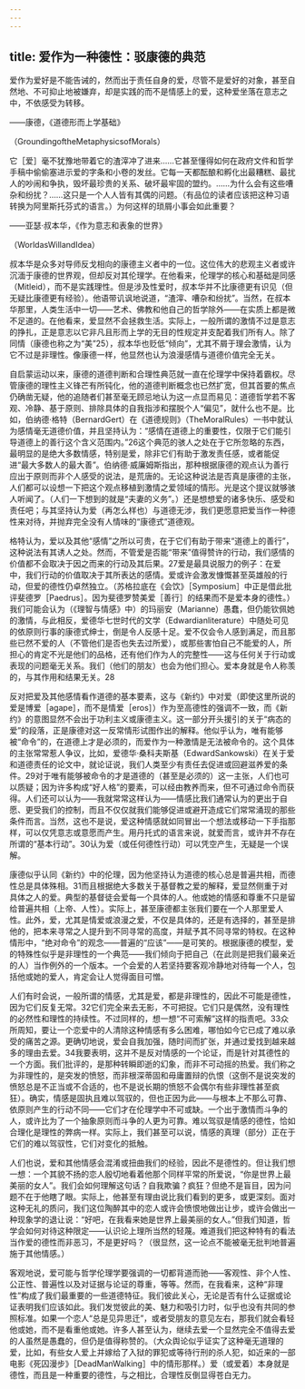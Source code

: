 ```yaml
---
---
---
```

title: 爱作为一种德性：驳康德的典范
---




爱作为爱好是不能告诫的，然而出于责任自身的爱，尽管不是爱好的对象，甚至自然地、不可抑止地被嫌弃，却是实践的而不是情感上的爱，这种爱坐落在意志之中，不依感受为转移。

——康德，《道德形而上学基础》

（GroundingoftheMetaphysicsofMorals）

它［爱］毫不犹豫地带着它的渣滓冲了进来……它甚至懂得如何在政府文件和哲学手稿中偷偷塞进示爱的字条和小卷的发丝。它每一天都酝酿和孵化出最糟糕、最扰人的吵闹和争执，毁坏最珍贵的关系、破坏最牢固的盟约。……为什么会有这些嘈杂和纷扰？……这只是一个人人皆有其偶的问题。（有品位的读者应该把这种习语转换为阿里斯托芬式的语言。）为何这样的琐屑小事会如此重要？

——亚瑟·叔本华，《作为意志和表象的世界》

（WorldasWillandIdea）

叔本华是众多对导师反戈相向的康德主义者中的一位。这位伟大的悲观主义者或许沉湎于康德的世界观，但却反对其伦理学。在他看来，伦理学的核心和基础是同感（Mitleid），而不是实践理性。但是涉及性爱时，叔本华并不比康德更有识见（但无疑比康德更有经验）。他语带讥讽地说道，“渣滓、嘈杂和纷扰”。当然，在叔本华那里，人类生活中一切——艺术、佛教和他自己的哲学除外——在实质上都是微不足道的。在他看来，爱显然不会拯救生活。实际上，一般所谓的激情不过是意志的挣扎，正是意志以它非凡且形而上学的无目的性规定并支配着我们所有人。除了同情（康德也称之为“美”25），叔本华也贬低“倾向”，尤其不屑于理会激情，认为它不过是非理性。像康德一样，他显然也认为浪漫感情与道德价值完全无关。

自启蒙运动以来，康德的道德判断和合理性典范就一直在伦理学中保持着霸权。尽管康德的理性主义锋芒有所钝化，他的道德判断概念也已然扩宽，但其首要的焦点仍确凿无疑，他的追随者们甚至毫无顾忌地认为这一点显而易见：道德哲学若不客观、冷静、基于原则、排除具体的自我指涉和摆脱个人“偏见”，就什么也不是。比如，伯纳德·格特（BernardGert）在《道德规则》（TheMoralRules）一书中就认为感情毫无道德价值，并且坚持认为：“感情在道德上的重要性，仅限于它们能引导道德上的善行这个含义范围内。”26这个典范的骇人之处在于它所忽略的东西，最明显的是绝大多数情感，特别是爱，除非它们有助于激发责任感，或者能促进“最大多数人的最大善”。伯纳德·威廉姆斯指出，那种根据康德的观点认为善行应出于原则而非个人感受的说法，是荒唐的。无论这种说法是否真是康德的主张，人们都可以设想一下把这个观点移植到激情之爱领域的情形。光是这个提议就够骇人听闻了。（人们一下想到的就是“夫妻的义务”。）还是想想爱的诸多快乐、感受和责任吧；与其坚持认为爱（再怎么样也）与道德无涉，我们更愿意把爱当作一种德性来对待，并抛弃完全没有人情味的“康德式”道德观。

格特认为，爱以及其他“感情”之所以可贵，在于它们有助于带来“道德上的善行”，这种说法有其诱人之处。然而，不管爱是否能“带来”值得赞许的行动，我们感情的价值都不会取决于因之而来的行动及其后果。27爱是最具说服力的例子：在爱中，我们行动的价值取决于其所表达的感情。爱或许会激发慷慨甚至英雄般的行动，但爱的德性仍卓然独立。（苏格拉底在《会饮》［Symposium］中正是借此批评斐德罗［Paedrus］。因为斐德罗赞美爱［善行］的结果而不是爱本身的德性。）我们可能会认为（《理智与情感》中）的玛丽安（Marianne）愚蠢，但仍能钦佩她的激情，与此相反，爱德华七世时代的文学（Edwardianliterature）中随处可见的依原则行事的康德式绅士，倒是令人反感十足。爱不仅会令人感到满足，而且那些已然不爱的人（不管他们是否也失去过所爱），或那些害怕自己不能爱的人，所担心的肯定不光是他们的品格，还有他们作为人的完整性——这与任何关于行动或表现的问题毫无关系。我们（他们的朋友）也会为他们担心。爱本身就是令人称羡的，与其作用和结果无关。28

反对把爱及其他感情看作道德的基本要素，这与《新约》中对爱（即使这里所说的爱是博爱［agape］，而不是情爱［eros］）作为至高德性的强调不一致，而《新约》的意图显然不会出于功利主义或康德主义。这一部分开头援引的关于“病态的爱”的段落，正是康德对这一反常情形试图作出的解释。他似乎认为，唯有能够被“命令”的，在道德上才是必须的，而爱作为一种激情是无法被命令的。这个具体的主张常常惹人争议，比如，爱德华·桑科夫斯基（EdwardSankowski）在关于爱和道德责任的论文中，就论证说，我们人类至少有责任去促进或回避滋养爱的条件。29对于唯有能够被命令的才是道德的（甚至是必须的）这一主张，人们也可以质疑；因为许多构成“好人格”的要素，可以经由教养而来，但不可通过命令而获得。人们还可以认为——我就常常这样认为——情感比我们通常认为的更出于自愿、更受我们的控制，而且不仅仅就我们能够促进或避开造成它们常常涌现的那些条件而言。当然，这也不是说，爱这种情感就如同冒出一个想法或移动一下手指那样，可以仅凭意志或意愿而产生。用丹托式的语言来说，就爱而言，或许并不存在所谓的“基本行动”。30认为爱（或任何德性行动）可以凭空产生，无疑是一个误解。

康德似乎认同《新约》中的伦理，因为他坚持认为道德的核心总是普遍共相，而德性总是具体殊相。31而且根据绝大多数关于基督教之爱的解释，爱显然侧重于对具体之人的爱。典型的基督徒会爱每一个具体的人。他或她的情感和尊重不只是留给普遍共相（上帝、人性）。实际上，甚至康德都主张我们要在一个人那里爱人性。此外，爱，尤其是情爱或浪漫之爱，不仅是具体的，还是有选择的，甚至是排他的，把本来寻常之人提升到不同寻常的高度，并赋予其不同寻常的特权。在这种情形中，“绝对命令”的观念——普遍的“应该”——是可笑的。根据康德的模型，爱的特殊性似乎是非理性的一个典范——我们倾向于把自己（在此则是把我们最亲近的人）当作例外的一个版本。一个会爱的人若坚持要客观冷静地对待每一个人，包括他或她的爱人，肯定会让人觉得面目可憎。

人们有时会说，一般所谓的情感，尤其是爱，都是非理性的，因此不可能是德性，因为它们反复无常。32它们完全来去无影，不可把捉。它们只是偶然，没有理性的必然性和理性的持续性。不过同样的，想一想“不可索解”这样的指责吧。33众所周知，要让一个恋爱中的人清除这种情感有多么困难，哪怕如今它已成了难以承受的痛苦之源。更确切地说，爱会自我加强，随时间而扩张，并通过爱找到越来越多的理由去爱。34我要表明，这并不是反对情感的一个论证，而是针对其德性的一个方面。我们批评的，是那种转瞬即逝的幻象，而非不可动摇的热爱。我们称之为非理性的，是突发的愤怒，而非根深蒂固和毋庸置辩的仇恨（这倒不是说突发的愤怒总是不正当或不合适的，也不是说长期的愤怒不会偶尔有些非理性甚至疯狂）。确实，情感是固执且难以驾驭的，但也正因为此——与根本上不那么可靠、依原则产生的行动不同——它们才在伦理学中不可或缺。一个出于激情而斗争的人，或许比为了一个抽象原则而斗争的人更为可靠。难以驾驭是情感的德性，恰如合理化是理性的弊病一样。实际上，我们甚至可以说，情感的真理（部分）正在于它们的难以驾驭性，它们对变化的抵触。

人们也说，爱和其他情感会混淆或扭曲我们的经验，因此不是德性的。但让我们想一想：一个其貌不扬的恋人殷切地看着他那个同样平常的所爱说，“你是世界上最美丽的女人”。我们会如何理解这句话？自我欺骗？疯狂？但绝不是盲目，因为问题不在于他瞎了眼。实际上，他甚至有理由说比我们看到的更多，或更深刻。面对这种无礼的质问，我们这位陶醉其中的恋人或许会愤恨地做出让步，或许会做出一种现象学的退让说：“好吧，在我看来她是世界上最美丽的女人。”但我们知道，哲学会如何对待这种限定——认识论上理所当然的轻蔑。难道我们把这种特有的看法当作爱的德性而非恶习，不是更好吗？（很显然，这一论点不能被毫无批判地普遍施于其他情感。）

客观地说，爱可能与哲学伦理学要强调的一切都背道而驰——客观性、非个人性、公正性、普遍性以及对证据与论证的尊重，等等。然而，在我看来，这种“非理性”构成了我们最重要的一些道德特征。我们彼此关心，无论是否有什么证据或论证表明我们应该如此。我们发觉彼此的美、魅力和吸引力时，似乎也没有共同的参照标准。如果一个恋人“总是见异思迁”，或者受朋友的意见左右，那我们就会看轻他或她，而不是看重他或她。许多人甚至认为，继续去爱一个显然完全不值得去爱的人虽然是愚蠢的，但仍是值得称赞的。（大众舆论似乎证实了这种毫无道理的爱，比如，有些女人爱上并嫁给了入狱的罪犯或等待行刑的杀人犯，如近来的一部电影《死囚漫步》［DeadManWalking］中的情形那样。）爱（或爱着）本身就是德性，而且是一种重要的德性，与之相比，合理性反倒显得苍白无力。